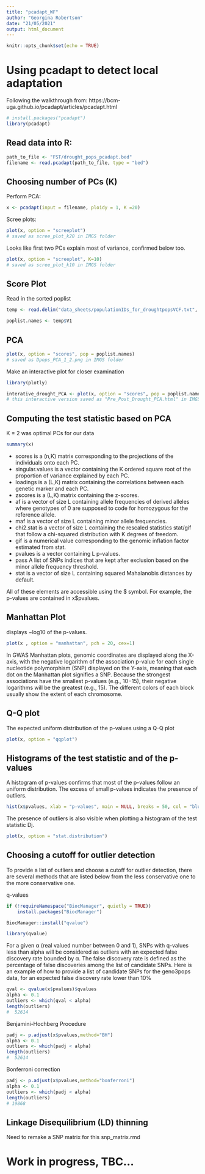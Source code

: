 ```yaml
---
title: "pcadapt_WF"
author: "Georgina Robertson"
date: "21/05/2021"
output: html_document
---
```


```r
knitr::opts_chunk$set(echo = TRUE)
```
# Using pcadapt to detect local adaptation
Following the walkthrough from:
https://bcm-uga.github.io/pcadapt/articles/pcadapt.html
```r
# install.packages("pcadapt")
library(pcadapt)
```

## Read data into R:
```r
path_to_file <- "FST/drought_pops_pcadapt.bed"
filename <- read.pcadapt(path_to_file, type = "bed")
```

## Choosing number of PCs (K)
Perform PCA:
```r
x <- pcadapt(input = filename, ploidy = 1, K =20)
```

Scree plots:
```r
plot(x, option = "screeplot")
# saved as scree_plot_k20 in IMGS folder
```
Looks like first two PCs explain most of variance, confirmed below too.
```r
plot(x, option = "screeplot", K=10)
# saved as scree_plot_k10 in IMGS folder
```

## Score Plot

Read in the sorted poplist
```r
temp <- read.delim("data_sheets/populationIDs_for_droughtpopsVCF.txt", header = F)

poplist.names <- temp$V1
```

## PCA

```r
plot(x, option = "scores", pop = poplist.names)
# saved as Dpops_PCA_1_2.png in IMGS folder
```


Make an interactive plot for closer examination
```r
library(plotly)
```

```r
interative_drought_PCA <- plot(x, option = "scores", pop = poplist.names, plt.pkg = "plotly")
# this interactive version saved as "Pre_Post_Drought_PCA.html" in IMGS folder
```

## Computing the test statistic based on PCA

K = 2 was optimal PCs for our data
```r
summary(x)
```
* scores is a (n,K) matrix corresponding to the projections of the individuals onto each PC.
* singular.values is a vector containing the K ordered square root of the proportion of variance explained by each PC.
* loadings is a (L,K) matrix containing the correlations between each genetic marker and each PC.
* zscores is a (L,K) matrix containing the z-scores.
* af is a vector of size L containing allele frequencies of derived alleles where genotypes of 0 are supposed to code for homozygous for the reference allele.
* maf is a vector of size L containing minor allele frequencies.
* chi2.stat is a vector of size L containing the rescaled statistics stat/gif that follow a chi-squared distribution with K degrees of freedom.
* gif is a numerical value corresponding to the genomic inflation factor estimated from stat.
* pvalues is a vector containing L p-values.
* pass A list of SNPs indices that are kept after exclusion based on the minor allele frequency threshold.
* stat is a vector of size L containing squared Mahalanobis distances by default.

All of these elements are accessible using the $ symbol. For example, the p-values are contained in x$pvalues.

## Manhattan Plot
displays −log10 of the p-values.
```r
plot(x , option = "manhattan", pch = 20, cex=1)
```
In GWAS Manhattan plots, genomic coordinates are displayed along the X-axis, with the negative logarithm of the association p-value for each single nucleotide polymorphism (SNP) displayed on the Y-axis, meaning that each dot on the Manhattan plot signifies a SNP. Because the strongest associations have the smallest p-values (e.g., 10−15), their negative logarithms will be the greatest (e.g., 15). The different colors of each block usually show the extent of each chromosome. 

## Q-Q plot
The expected uniform distribution of the p-values using a Q-Q plot
```r
plot(x, option = "qqplot")
```
## Histograms of the test statistic and of the p-values
A histogram of p-values confirms that most of the p-values follow an uniform distribution. The excess of small p-values indicates the presence of outliers.
```r
hist(x$pvalues, xlab = "p-values", main = NULL, breaks = 50, col = "blue")
```

The presence of outliers is also visible when plotting a histogram of the test statistic Dj.
```r
plot(x, option = "stat.distribution")
```

## Choosing a cutoff for outlier detection
To provide a list of outliers and choose a cutoff for outlier detection, there are several methods that are listed below from the less conservative one to the more conservative one.

q-values
```r
if (!requireNamespace("BiocManager", quietly = TRUE))
    install.packages("BiocManager")

BiocManager::install("qvalue")
```
```r
library(qvalue)
```
For a given α (real valued number between 0 and 1), SNPs with q-values less than alpha will be considered as outliers with an expected false discovery rate bounded by α. The false discovery rate is defined as the percentage of false discoveries among the list of candidate SNPs. Here is an example of how to provide a list of candidate SNPs for the geno3pops data, for an expected false discovery rate lower than 10%
```r
qval <- qvalue(x$pvalues)$qvalues
alpha <- 0.1
outliers <- which(qval < alpha)
length(outliers)
#  52614
```

Benjamini-Hochberg Procedure

```r
padj <- p.adjust(x$pvalues,method="BH")
alpha <- 0.1
outliers <- which(padj < alpha)
length(outliers)
#  52614
```

Bonferroni correction
```r
padj <- p.adjust(x$pvalues,method="bonferroni")
alpha <- 0.1
outliers <- which(padj < alpha)
length(outliers)
# 19868
```

## Linkage Disequilibrium (LD) thinning

Need to remake a SNP matrix for this
snp_matrix.rmd

# Work in progress, TBC...